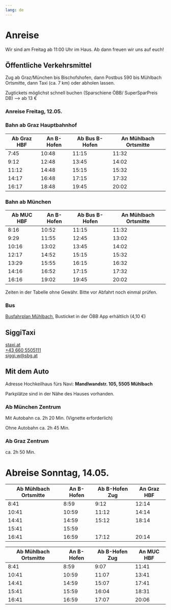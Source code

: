 ```yaml
---
lang: de
---
```


# Anreise

Wir sind am Freitag ab 11:00 Uhr im Haus. Ab dann freuen wir uns auf euch!

## Öffentliche Verkehrsmittel

Zug ab Graz/München bis Bischofshofen, dann Postbus 590 bis Mühlbach Ortsmitte, dann Taxi (ca. 7 km) oder abholen lassen. 

Zugtickets möglichst schnell buchen (Sparschiene ÖBB/ SuperSparPreis DB) —> ab 13 €

### Anreise Freitag, 12.05.
### Bahn ab Graz Hauptbahnhof

|Ab Graz HBF | An B-Hofen | Ab Bus B-Hofen | An Mühlbach Ortsmitte |
| --- | --- | --- | --- |
| 7:45 | 10:48 | 11:15 | 11:32 |
| 9:12 | 12:48 | 13:45 | 14:02 |
| 11:12 | 14:48 | 15:15 | 15:32 |
| 14:17 | 16:48 | 17:15 | 17:32 |
| 16:17 | 18:48 | 19:45 | 20:02 |

### Bahn ab München

| Ab MUC HBF | An B-Hofen | Ab Bus B-Hofen | An Mühlbach Ortsmitte |
| --- | --- | --- | --- |
| 8:16 | 10:52 | 11:15 | 11:32 |
| 9:29 | 11:55 | 12:45 | 13:02 |
| 10:16 | 13:02 | 13:45 | 14:02 |
| 12:17 | 14:52 | 15:15 | 15:32 |
| 13:29 | 15:55 | 16:15 | 16:32 |
| 14:16 | 16:52 | 17:15 | 17:32 |
| 16:16 | 19:02 | 19:45 | 20:02 |

Zeiten in der Tabelle ohne Gewähr. Bitte vor Abfahrt noch einmal prüfen.

### Bus

[Busfahrplan Mühlbach](https://salzburg-verkehr.at/wp-content/uploads/2022/11/95-590-j23-10.pdf), Busticket in der ÖBB App erhältlich (4,10 €) 

:::{.callout-tip}
## SiggiTaxi

[staxi.at](https://staxi.at/)<br>
[+43 660 5505111](tel:+436605505111)<br>
[siggi.w@sbg.at](mailto:siggi.w@sbg.at) 
:::

## Mit dem Auto

:::{.callout-tip}
Adresse Hochkeilhaus fürs Navi:
**Mandlwandstr. 105, 5505 Mühlbach**
:::

Parkplätze sind in der Nähe des Hauses vorhanden.

### Ab München Zentrum

Mit Autobahn ca. 2h 20 Min. (Vignette erforderlich)

Ohne Autobahn ca. 2h 45 Min. 

### Ab Graz Zentrum

ca. 2h 50 Min.

<!-- 
```{=html}
<iframe width="600" height="450" frameborder="0" scrolling="no" marginheight="0" marginwidth="0" src="https://www.openstreetmap.org/export/embed.html?bbox=10.583953857421877%2C47.16824333850091%2C13.756256103515627%2C48.315167827829626&amp;&marker=47.4145%2C13.1204&layers=ND&layer=mapnik" style="border: 1px solid black"></iframe>
```
 -->


# Abreise Sonntag, 14.05.

|Ab Mühlbach Ortsmitte | An B-Hofen | Ab B-Hofen Zug | An Graz HBF
| ---- | ---- | ---- | ---- |
| 8:41 | 8:59 | 9:12 | 12:14 |
| 10:41 | 10:59 | 11:12 | 14:14 |
| 14:41 | 14:59 | 15:12 | 18:14 |
| 15:41 | 15:59 |  |  |  |
| 16:41 | 16:59 | 17:12 | 20:14 |

|Ab Mühlbach Ortsmitte | An B-Hofen | Ab B-Hofen Zug | An MUC HBF
| --- | --- | --- | --- |
|8:41 | 8:59 | 9:07 | 11:41|
|10:41 | 10:59 | 11:07 | 13:41|
|14:41 | 14:59 | 15:07 | 17:41|
|15:41 | 15:59 | 16:04 | 18:31|
|16:41 | 16:59 | 17:07 | 20:06|
